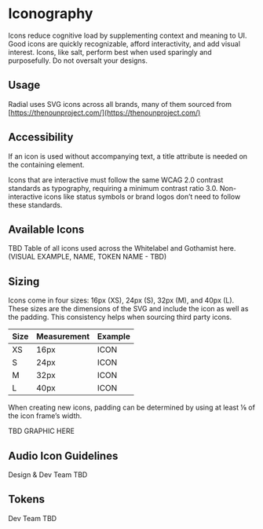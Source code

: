 
<Meta title="Foundations/Iconography" />


# Iconography

Icons reduce cognitive load by supplementing context and meaning to UI. Good icons are quickly recognizable, afford interactivity, and add visual interest. Icons, like salt, perform best when used sparingly and purposefully. Do not oversalt your designs.

## Usage

Radial uses SVG icons across all brands, many of them sourced from [https://thenounproject.com/](https://thenounproject.com/)


## Accessibility

If an icon is used without accompanying text, a title attribute is needed on the containing element.

Icons that are interactive must follow the same WCAG 2.0 contrast standards as typography, requiring a minimum contrast ratio 3.0. Non-interactive icons like status symbols or brand logos don’t need to follow these standards.

## Available Icons

TBD Table of all icons used across the Whitelabel and Gothamist here. (VISUAL EXAMPLE, NAME, TOKEN NAME - TBD)


## Sizing

Icons come in four sizes: 16px (XS), 24px (S), 32px (M), and 40px (L). These sizes are the dimensions of the SVG and include the icon as well as the padding. This consistency helps when sourcing third party icons.

| Size | Measurement | Example |
| -- | -- | -- |
| XS | 16px | ICON |
| S | 24px | ICON |
| M | 32px | ICON |
| L | 40px | ICON |

When creating new icons, padding can be determined by using at least ⅛ of the icon frame’s width.

TBD GRAPHIC HERE


## Audio Icon Guidelines

Design & Dev Team TBD

  
## Tokens

Dev Team TBD
